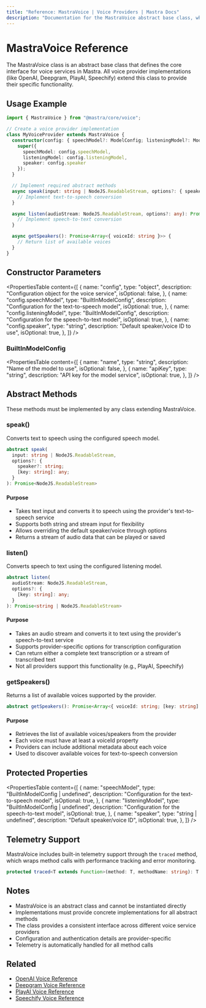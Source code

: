 ```yaml
---
title: "Reference: MastraVoice | Voice Providers | Mastra Docs"
description: "Documentation for the MastraVoice abstract base class, which defines the core interface for all voice services in Mastra."
---
```


# MastraVoice Reference

The MastraVoice class is an abstract base class that defines the core interface for voice services in Mastra. All voice provider implementations (like OpenAI, Deepgram, PlayAI, Speechify) extend this class to provide their specific functionality.

## Usage Example

```typescript
import { MastraVoice } from "@mastra/core/voice";

// Create a voice provider implementation
class MyVoiceProvider extends MastraVoice {
  constructor(config: { speechModel?: ModelConfig; listeningModel?: ModelConfig; speaker?: string }) {
    super({
      speechModel: config.speechModel,
      listeningModel: config.listeningModel,
      speaker: config.speaker
    });
  }

  // Implement required abstract methods
  async speak(input: string | NodeJS.ReadableStream, options?: { speaker?: string }): Promise<NodeJS.ReadableStream> {
    // Implement text-to-speech conversion
  }

  async listen(audioStream: NodeJS.ReadableStream, options?: any): Promise<string | NodeJS.ReadableStream> {
    // Implement speech-to-text conversion
  }

  async getSpeakers(): Promise<Array<{ voiceId: string }>> {
    // Return list of available voices
  }
}
```

## Constructor Parameters

<PropertiesTable
  content={[
    {
      name: "config",
      type: "object",
      description: "Configuration object for the voice service",
      isOptional: false,
    },
    {
      name: "config.speechModel",
      type: "BuiltInModelConfig",
      description: "Configuration for the text-to-speech model",
      isOptional: true,
    },
    {
      name: "config.listeningModel",
      type: "BuiltInModelConfig",
      description: "Configuration for the speech-to-text model",
      isOptional: true,
    },
    {
      name: "config.speaker",
      type: "string",
      description: "Default speaker/voice ID to use",
      isOptional: true,
    },
  ]}
/>

### BuiltInModelConfig

<PropertiesTable
  content={[
    {
      name: "name",
      type: "string",
      description: "Name of the model to use",
      isOptional: false,
    },
    {
      name: "apiKey",
      type: "string",
      description: "API key for the model service",
      isOptional: true,
    },
  ]}
/>

## Abstract Methods

These methods must be implemented by any class extending MastraVoice.

### speak()

Converts text to speech using the configured speech model.

```typescript
abstract speak(
  input: string | NodeJS.ReadableStream,
  options?: {
    speaker?: string;
    [key: string]: any;
  }
): Promise<NodeJS.ReadableStream>
```

#### Purpose
- Takes text input and converts it to speech using the provider's text-to-speech service
- Supports both string and stream input for flexibility
- Allows overriding the default speaker/voice through options
- Returns a stream of audio data that can be played or saved

### listen()

Converts speech to text using the configured listening model.

```typescript
abstract listen(
  audioStream: NodeJS.ReadableStream,
  options?: {
    [key: string]: any;
  }
): Promise<string | NodeJS.ReadableStream>
```

#### Purpose
- Takes an audio stream and converts it to text using the provider's speech-to-text service
- Supports provider-specific options for transcription configuration
- Can return either a complete text transcription or a stream of transcribed text
- Not all providers support this functionality (e.g., PlayAI, Speechify)

### getSpeakers()

Returns a list of available voices supported by the provider.

```typescript
abstract getSpeakers(): Promise<Array<{ voiceId: string; [key: string]: any }>>
```

#### Purpose
- Retrieves the list of available voices/speakers from the provider
- Each voice must have at least a voiceId property
- Providers can include additional metadata about each voice
- Used to discover available voices for text-to-speech conversion

## Protected Properties

<PropertiesTable
  content={[
    {
      name: "speechModel",
      type: "BuiltInModelConfig | undefined",
      description: "Configuration for the text-to-speech model",
      isOptional: true,
    },
    {
      name: "listeningModel",
      type: "BuiltInModelConfig | undefined",
      description: "Configuration for the speech-to-text model",
      isOptional: true,
    },
    {
      name: "speaker",
      type: "string | undefined",
      description: "Default speaker/voice ID",
      isOptional: true,
    },
  ]}
/>

## Telemetry Support

MastraVoice includes built-in telemetry support through the `traced` method, which wraps method calls with performance tracking and error monitoring.

```typescript
protected traced<T extends Function>(method: T, methodName: string): T
```

## Notes

- MastraVoice is an abstract class and cannot be instantiated directly
- Implementations must provide concrete implementations for all abstract methods
- The class provides a consistent interface across different voice service providers
- Configuration and authentication details are provider-specific
- Telemetry is automatically handled for all method calls

## Related

- [OpenAI Voice Reference](/reference/voice/openai.mdx)
- [Deepgram Voice Reference](/reference/voice/deepgram.mdx)
- [PlayAI Voice Reference](/reference/voice/playai.mdx)
- [Speechify Voice Reference](/reference/voice/speechify.mdx)
